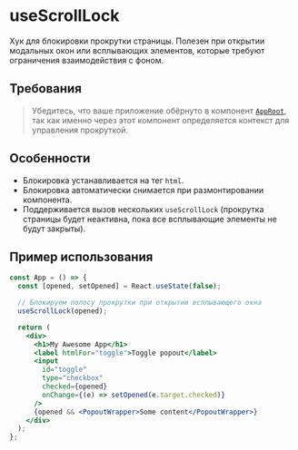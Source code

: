 <Overview>

# useScrollLock

Хук для блокировки прокрутки страницы. Полезен при открытии модальных окон или всплывающих элементов,
которые требуют ограничения взаимодействия с фоном.

</Overview>

## Требования

> Убедитесь, что ваше приложение обёрнуто в компонент [`AppRoot`](/components/app-root), так как именно через этот компонент
> определяется контекст для управления прокруткой.

## Особенности

- Блокировка устанавливается на тег `html`.
- Блокировка автоматически снимается при размонтировании компонента.
- Поддерживается вызов нескольких `useScrollLock` (прокрутка страницы будет неактивна, пока все всплывающие элементы
  не будут закрыты).

## Пример использования

```jsx
const App = () => {
  const [opened, setOpened] = React.useState(false);

  // Блокируем полосу прокрутки при открытии всплывающего окна
  useScrollLock(opened);

  return (
    <div>
      <h1>My Awesome App</h1>
      <label htmlFor="toggle">Toggle popout</label>
      <input
        id="toggle"
        type="checkbox"
        checked={opened}
        onChange={(e) => setOpened(e.target.checked)}
      />
      {opened && <PopoutWrapper>Some content</PopoutWrapper>}
    </div>
  );
};
```
